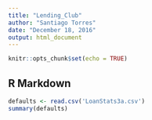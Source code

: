 ```yaml
---
title: "Lending_Club"
author: "Santiago Torres"
date: "December 18, 2016"
output: html_document
---
```


```r
knitr::opts_chunk$set(echo = TRUE)
```

## R Markdown

```r
defaults <- read.csv('LoanStats3a.csv')
summary(defaults)
```
